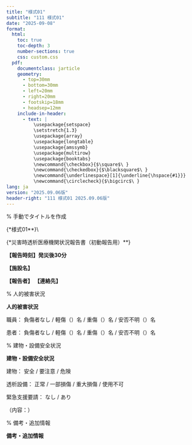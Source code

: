 ```yaml
---
title: "様式01"
subtitle: "111 様式01"
date: "2025-09-08"
format: 
  html:
    toc: true
    toc-depth: 3
    number-sections: true
    css: custom.css
  pdf:
    documentclass: jarticle
    geometry: 
      - top=30mm
      - bottom=30mm  
      - left=20mm
      - right=20mm
      - footskip=18mm
      - headsep=12mm
    include-in-header:
      - text: |
          \usepackage{setspace}
          \setstretch{1.3}
          \usepackage{array}
          \usepackage{longtable}
          \usepackage{amssymb}
          \usepackage{multirow}
          \usepackage{booktabs}
          \newcommand{\checkbox}{$\square$\ }
          \newcommand{\checkedbox}{$\blacksquare$\ }
          \newcommand{\underlinespace}[1]{\underline{\hspace{#1}}}
          \newcommand{\circlecheck}{$\bigcirc$\ }
lang: ja
version: "2025.09.06版"
header-right: "111 様式01 2025.09.06版"
---
```


% 手動でタイトルを作成

{\Large**様式01**}\\

{\Large**災害時透析医療機関状況報告書（初動報告用）**}



**【報告時刻】発災後30分**



**【施設名】** \underlinespace{10cm}



**【報告者】** \underlinespace{4cm}      **【連絡先】** \underlinespace{5cm}



% 人的被害状況

**\large 人的被害状況**




\checkbox 職員：     \checkbox 負傷者なし      /      軽傷（\underlinespace{1cm}）名      /      重傷（\underlinespace{1cm}）名      /      安否不明（\underlinespace{1cm}）名



\checkbox 患者：     \checkbox 負傷者なし      /      軽傷（\underlinespace{1cm}）名      /      重傷（\underlinespace{1cm}）名      /      安否不明（\underlinespace{1cm}）名



% 建物・設備安全状況

**\large 建物・設備安全状況**




\checkbox 建物：     \checkbox 安全      /      \checkbox 要注意      /      \checkbox 危険



\checkbox 透析設備：     \checkbox 正常      /      \checkbox 一部損傷      /      \checkbox 重大損傷      /      \checkbox 使用不可



\checkbox 緊急支援要請：     \checkbox なし      /      \checkbox あり



（内容：\underlinespace{10cm}）



\underlinespace{13cm}



% 備考・追加情報

**\large 備考・追加情報**




\underlinespace{13cm}



\underlinespace{13cm}



\underlinespace{13cm}



\underlinespace{13cm}



\underlinespace{13cm}